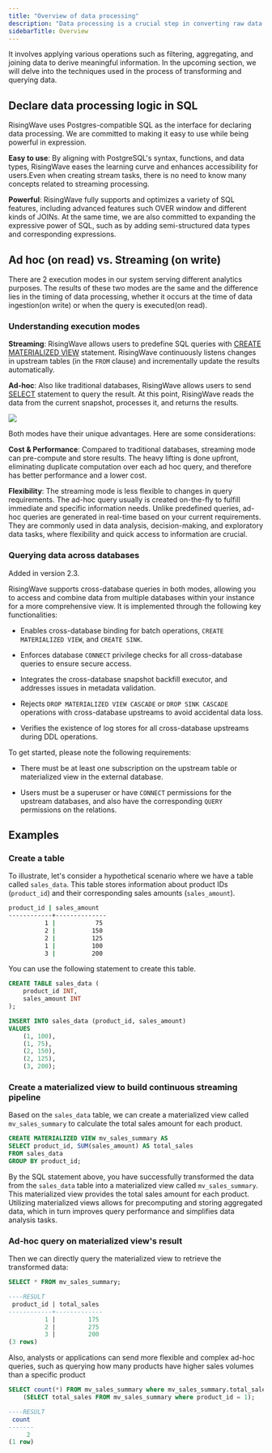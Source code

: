 ```yaml
---
title: "Overview of data processing"
description: "Data processing is a crucial step in converting raw data into valuable insights."
sidebarTitle: Overview
---
```


It involves applying various operations such as filtering, aggregating, and joining data to derive meaningful information. In the upcoming section, we will delve into the techniques used in the process of transforming and querying data.

## Declare data processing logic in SQL

RisingWave uses Postgres-compatible SQL as the interface for declaring data processing. We are committed to making it easy to use while being powerful in expression.

**Easy to use**: By aligning with PostgreSQL's syntax, functions, and data types, RisingWave eases the learning curve and enhances accessibility for users.Even when creating stream tasks, there is no need to know many concepts related to streaming processing.

**Powerful**: RisingWave fully supports and optimizes a variety of SQL features, including advanced features such OVER window and different kinds of JOINs. At the same time, we are also committed to expanding the expressive power of SQL, such as by adding semi-structured data types and corresponding expressions.

## Ad hoc (on read) vs. Streaming (on write)

There are 2 execution modes in our system serving different analytics purposes. The results of these two modes are the same and the difference lies in the timing of data processing, whether it occurs at the time of data ingestion(on write) or when the query is executed(on read).

### Understanding execution modes

**Streaming**: RisingWave allows users to predefine SQL queries with [CREATE MATERIALIZED VIEW](/sql/commands/sql-create-mv) statement. RisingWave continuously listens changes in upstream tables (in the `FROM` clause) and incrementally update the results automatically.

**Ad-hoc**: Also like traditional databases, RisingWave allows users to send [SELECT](/sql/commands/sql-select) statement to query the result. At this point, RisingWave reads the data from the current snapshot, processes it, and returns the results.
<Frame>
    <img src="/images/stream_processing_vs_batch_processing.png"/>
</Frame>

Both modes have their unique advantages. Here are some considerations:

**Cost & Performance**: Compared to traditional databases, streaming mode can pre-compute and store results. The heavy lifting is done upfront, eliminating duplicate computation over each ad hoc query, and therefore has better performance and a lower cost.

**Flexibility**: The streaming mode is less flexible to changes in query requirements. The ad-hoc query usually is created on-the-fly to fulfill immediate and specific information needs. Unlike predefined queries, ad-hoc queries are generated in real-time based on your current requirements. They are commonly used in data analysis, decision-making, and exploratory data tasks, where flexibility and quick access to information are crucial.

### Querying data across databases

<Note>
Added in version 2.3.
</Note>

RisingWave supports cross-database queries in both modes, allowing you to access and combine data from multiple databases within your instance for a more comprehensive view. It is implemented through the following key functionalities:

- Enables cross-database binding for batch operations, `CREATE MATERIALIZED VIEW`, and `CREATE SINK`.

- Enforces database `CONNECT` privilege checks for all cross-database queries to ensure secure access.

- Integrates the cross-database snapshot backfill executor, and addresses issues in metadata validation.

- Rejects `DROP MATERIALIZED VIEW CASCADE` or `DROP SINK CASCADE` operations with cross-database upstreams to avoid accidental data loss.

- Verifies the existence of log stores for all cross-database upstreams during DDL operations.


To get started, please note the following requirements:

- There must be at least one subscription on the upstream table or materialized view in the external database.

- Users must be a superuser or have `CONNECT` permissions for the upstream databases, and also have the corresponding `QUERY` permissions on the relations.

## Examples

### Create a table
To illustrate, let's consider a hypothetical scenario where we have a table called `sales_data`. This table stores information about product IDs (`product_id`) and their corresponding sales amounts (`sales_amount`).

```bash table of sales_data
product_id | sales_amount
------------+--------------
          1 |           75
          2 |          150
          2 |          125
          1 |          100
          3 |          200
```

You can use the following statement to create this table.

```sql
CREATE TABLE sales_data (
    product_id INT,
    sales_amount INT
);

INSERT INTO sales_data (product_id, sales_amount)
VALUES
    (1, 100),
    (1, 75),
    (2, 150),
    (2, 125),
    (3, 200);
```

### Create a materialized view to build continuous streaming pipeline

Based on the `sales_data` table, we can create a materialized view called `mv_sales_summary` to calculate the total sales amount for each product.

```sql
CREATE MATERIALIZED VIEW mv_sales_summary AS
SELECT product_id, SUM(sales_amount) AS total_sales
FROM sales_data
GROUP BY product_id;
```

By the SQL statement above, you have successfully transformed the data from the `sales_data` table into a materialized view called `mv_sales_summary`. This materialized view provides the total sales amount for each product. Utilizing materialized views allows for precomputing and storing aggregated data, which in turn improves query performance and simplifies data analysis tasks.

### Ad-hoc query on materialized view's result

Then we can directly query the materialized view to retrieve the transformed data:

```sql
SELECT * FROM mv_sales_summary;

----RESULT
 product_id | total_sales
------------+-------------
          1 |         175
          2 |         275
          3 |         200
(3 rows)
```

Also, analysts or applications can send more flexible and complex ad-hoc queries, such as querying how many products have higher sales volumes than a specific product

```sql
SELECT count(*) FROM mv_sales_summary where mv_sales_summary.total_sales >
    (SELECT total_sales FROM mv_sales_summary where product_id = 1);

----RESULT
 count
-------
     2
(1 row)
```
